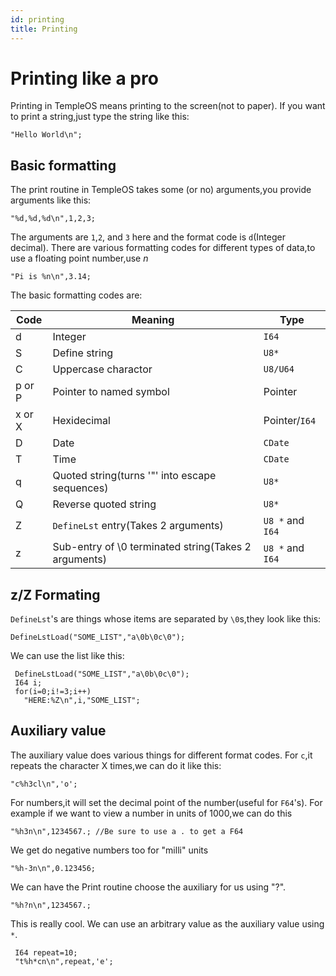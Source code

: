 ```yaml
---
id: printing
title: Printing
---
```


# Printing like a pro

Printing in TempleOS means printing to the screen(not to paper).
If you want to print a string,just type the string like this:

```holyc
"Hello World\n";
```

## Basic formatting

The print routine in TempleOS takes some (or no) arguments,you provide arguments like this:

```holyc
"%d,%d,%d\n",1,2,3;
```

The arguments are `1`,`2`, and `3` here and the format code is `d`(Integer decimal).
There are various formatting codes for different types of data,to use a floating point number,use _n_

```holyc
"Pi is %n\n",3.14;

```

The basic formatting codes are:

| Code   | Meaning                                              | Type             |
| ------ | ---------------------------------------------------- | ---------------- |
| d      | Integer                                              | `I64`            |
| S      | Define string                                        | `U8*`            |
| C      | Uppercase charactor                                  | `U8/U64`         |
| p or P | Pointer to named symbol                              | Pointer          |
| x or X | Hexidecimal                                          | Pointer/`I64`    |
| D      | Date                                                 | `CDate`          |
| T      | Time                                                 | `CDate`          |
| q      | Quoted string(turns '"' into escape sequences)       | `U8*`            |
| Q      | Reverse quoted string                                | `U8*`            |
| Z      | `DefineLst` entry(Takes 2 arguments)                 | `U8 *` and `I64` |
| z      | Sub-entry of \0 terminated string(Takes 2 arguments) | `U8 *` and `I64` |

## z/Z Formating

`DefineLst`'s are things whose items are separated by `\0`s,they look like this:

```holyc
DefineLstLoad("SOME_LIST","a\0b\0c\0");
```

We can use the list like this:

```holyc
 DefineLstLoad("SOME_LIST","a\0b\0c\0");
 I64 i;
 for(i=0;i!=3;i++)
   "HERE:%Z\n",i,"SOME_LIST";
```

## Auxiliary value

The auxiliary value does various things for different format codes.
For `c`,it repeats the character X times,we can do it like this:

```holyc
"c%h3cl\n",'o';
```

For numbers,it will set the decimal point of the number(useful for `F64`'s).
For example if we want to view a number in units of 1000,we can do this

```holyc
"%h3n\n",1234567.; //Be sure to use a . to get a F64
```

We get do negative numbers too for "milli" units

```holyc
"%h-3n\n",0.123456;
```

We can have the Print routine choose the auxiliary for us using "?".

```holyc
"%h?n\n",1234567.;
```

This is really cool. We can use an arbitrary value as the auxiliary value using `*`.

```holyc
 I64 repeat=10;
 "t%h*cn\n",repeat,'e';
```
